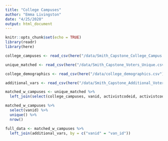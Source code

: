 ```yaml
---
title: "College Campuses"
author: "Emma Livingston"
date: "4/25/2020"
output: html_document
---
```


```r
knitr::opts_chunk$set(echo = TRUE)
library(readr)
library(here)
```

```r
college_campuses <- read_csv(here("/data/Smith_Capstone_College_Campus.csv"))

unique_matched <- read_csv(here("/data/Smith_Capstone_Voters_Unique.csv"))

college_demographics <- read_csv(here("/data/college_demographics.csv"))

additional_vars <- read_csv(here("/data/Smith_Capstone_Additional_Voter_File_Vars.csv"))

```

```r
matched_w_campuses <- unique_matched %>%
  left_join(select(college_campuses, vanid, activistcodeid, activistcodename), by = "vanid")

matched_w_campuses %>% 
  select(vanid) %>%
  unique() %>%
  nrow()
```


```r
full_data <- matched_w_campuses %>%
  left_join(additional_vars, by = c("vanid" = "van_id"))
```

